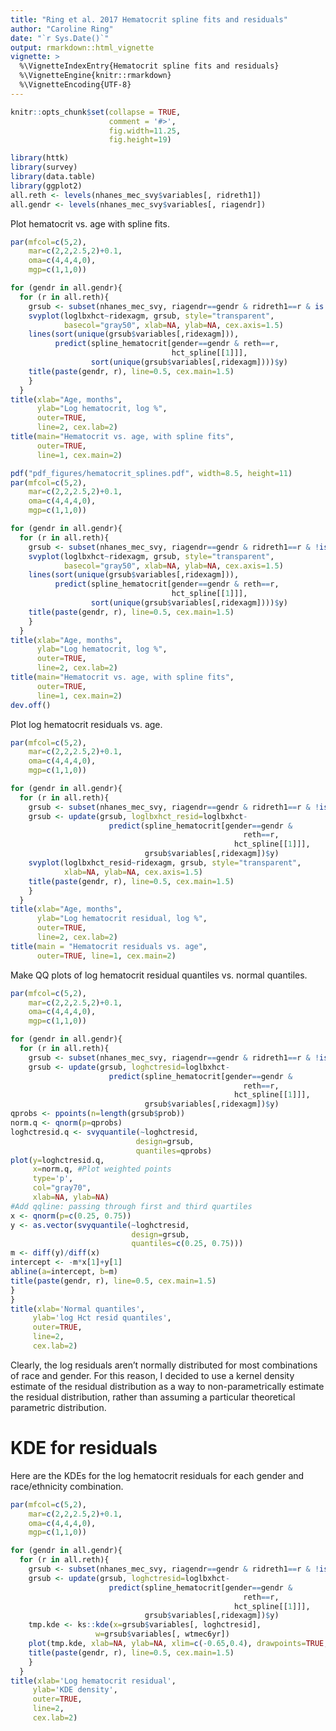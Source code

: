 ```yaml
---
title: "Ring et al. 2017 Hematocrit spline fits and residuals"
author: "Caroline Ring"
date: "`r Sys.Date()`"
output: rmarkdown::html_vignette
vignette: >
  %\VignetteIndexEntry{Hematocrit spline fits and residuals}
  %\VignetteEngine{knitr::rmarkdown}
  %\VignetteEncoding{UTF-8}
---
```


```r
knitr::opts_chunk$set(collapse = TRUE, 
                      comment = '#>', 
                      fig.width=11.25, 
                      fig.height=19)
```

```r
library(httk)
library(survey)
library(data.table)
library(ggplot2)
all.reth <- levels(nhanes_mec_svy$variables[, ridreth1])
all.gendr <- levels(nhanes_mec_svy$variables[, riagendr])
```

Plot hematocrit vs. age with spline fits.
```r
par(mfcol=c(5,2),
    mar=c(2,2,2.5,2)+0.1,
    oma=c(4,4,4,0),
    mgp=c(1,1,0))

for (gendr in all.gendr){
  for (r in all.reth){
    grsub <- subset(nhanes_mec_svy, riagendr==gendr & ridreth1==r & is.finite(loglbxhct))
    svyplot(loglbxhct~ridexagm, grsub, style="transparent", 
            basecol="gray50", xlab=NA, ylab=NA, cex.axis=1.5)
    lines(sort(unique(grsub$variables[,ridexagm])), 
          predict(spline_hematocrit[gender==gendr & reth==r,
                                    hct_spline[[1]]],
                  sort(unique(grsub$variables[,ridexagm])))$y)
    title(paste(gendr, r), line=0.5, cex.main=1.5)
    }
  }
title(xlab="Age, months",
      ylab="Log hematocrit, log %",
      outer=TRUE,
      line=2, cex.lab=2)
title(main="Hematocrit vs. age, with spline fits",
      outer=TRUE,
      line=1, cex.main=2)
```


```r
pdf("pdf_figures/hematocrit_splines.pdf", width=8.5, height=11)
par(mfcol=c(5,2),
    mar=c(2,2,2.5,2)+0.1,
    oma=c(4,4,4,0),
    mgp=c(1,1,0))

for (gendr in all.gendr){
  for (r in all.reth){
    grsub <- subset(nhanes_mec_svy, riagendr==gendr & ridreth1==r & !is.na(loglbxhct))
    svyplot(loglbxhct~ridexagm, grsub, style="transparent", 
            basecol="gray50", xlab=NA, ylab=NA, cex.axis=1.5)
    lines(sort(unique(grsub$variables[,ridexagm])), 
          predict(spline_hematocrit[gender==gendr & reth==r,
                                    hct_spline[[1]]],
                  sort(unique(grsub$variables[,ridexagm])))$y)
    title(paste(gendr, r), line=0.5, cex.main=1.5)
    }
  }
title(xlab="Age, months",
      ylab="Log hematocrit, log %",
      outer=TRUE,
      line=2, cex.lab=2)
title(main="Hematocrit vs. age, with spline fits",
      outer=TRUE,
      line=1, cex.main=2)
dev.off()
```

Plot log hematocrit residuals vs. age.
```r
par(mfcol=c(5,2),
    mar=c(2,2,2.5,2)+0.1,
    oma=c(4,4,4,0),
    mgp=c(1,1,0))

for (gendr in all.gendr){
  for (r in all.reth){
    grsub <- subset(nhanes_mec_svy, riagendr==gendr & ridreth1==r & !is.na(loglbxhct))
    grsub <- update(grsub, loglbxhct_resid=loglbxhct- 
                      predict(spline_hematocrit[gender==gendr & 
                                                    reth==r,
                                                  hct_spline[[1]]],
                              grsub$variables[,ridexagm])$y)
    svyplot(loglbxhct_resid~ridexagm, grsub, style="transparent", 
            xlab=NA, ylab=NA, cex.axis=1.5)
    title(paste(gendr, r), line=0.5, cex.main=1.5)
    }
  }
title(xlab="Age, months",
      ylab="Log hematocrit residual, log %", 
      outer=TRUE,
      line=2, cex.lab=2)
title(main = "Hematocrit residuals vs. age",
      outer=TRUE, line=1, cex.main=2)
```
Make QQ plots of log hematocrit residual quantiles vs. normal quantiles.
```r
par(mfcol=c(5,2),
    mar=c(2,2,2.5,2)+0.1,
    oma=c(4,4,4,0),
    mgp=c(1,1,0))

for (gendr in all.gendr){
  for (r in all.reth){
    grsub <- subset(nhanes_mec_svy, riagendr==gendr & ridreth1==r & !is.na(loglbxhct))
    grsub <- update(grsub, loghctresid=loglbxhct- 
                      predict(spline_hematocrit[gender==gendr & 
                                                    reth==r,
                                                  hct_spline[[1]]],
                              grsub$variables[,ridexagm])$y)
qprobs <- ppoints(n=length(grsub$prob))
norm.q <- qnorm(p=qprobs)
loghctresid.q <- svyquantile(~loghctresid, 
                            design=grsub,
                            quantiles=qprobs)
plot(y=loghctresid.q,
     x=norm.q, #Plot weighted points
     type='p',
     col="gray70",
     xlab=NA, ylab=NA)
#Add qqline: passing through first and third quartiles
x <- qnorm(p=c(0.25, 0.75))
y <- as.vector(svyquantile(~loghctresid, 
                           design=grsub,
                           quantiles=c(0.25, 0.75)))
m <- diff(y)/diff(x)
intercept <- -m*x[1]+y[1]
abline(a=intercept, b=m)
title(paste(gendr, r), line=0.5, cex.main=1.5)
}
}
title(xlab='Normal quantiles',
     ylab='log Hct resid quantiles',
     outer=TRUE,
     line=2,
     cex.lab=2)
```

Clearly, the log residuals aren't normally distributed for most combinations of race and gender. For this reason, I decided to use a kernel density estimate of the residual distribution as a way to non-parametrically estimate the residual distribution, rather than assuming a particular theoretical parametric distribution.

# KDE for residuals
Here are the KDEs for the log hematocrit residuals for each gender and race/ethnicity combination.
```r
par(mfcol=c(5,2),
    mar=c(2,2,2.5,2)+0.1,
    oma=c(4,4,4,0),
    mgp=c(1,1,0))

for (gendr in all.gendr){
  for (r in all.reth){
    grsub <- subset(nhanes_mec_svy, riagendr==gendr & ridreth1==r & !is.na(loglbxhct))
    grsub <- update(grsub, loghctresid=loglbxhct- 
                      predict(spline_hematocrit[gender==gendr & 
                                                    reth==r,
                                                  hct_spline[[1]]],
                              grsub$variables[,ridexagm])$y)
    tmp.kde <- ks::kde(x=grsub$variables[, loghctresid],
                   w=grsub$variables[, wtmec6yr])
    plot(tmp.kde, xlab=NA, ylab=NA, xlim=c(-0.65,0.4), drawpoints=TRUE, col.pt="black")
    title(paste(gendr, r), line=0.5, cex.main=1.5)
    }
  }
title(xlab='Log hematocrit residual',
     ylab='KDE density',
     outer=TRUE,
     line=2,
     cex.lab=2)
```